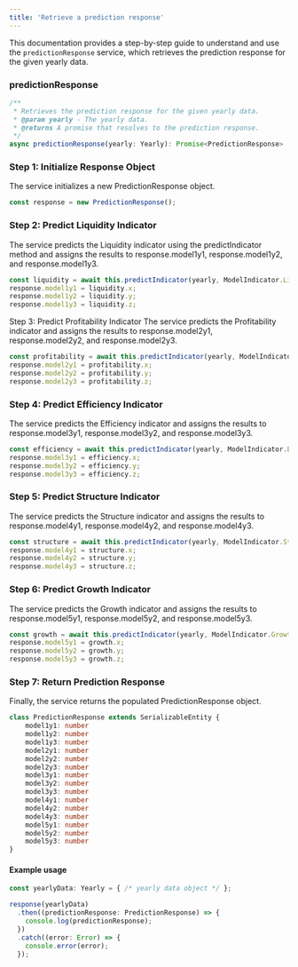 ```yaml
---
title: 'Retrieve a prediction response'
---
```


This documentation provides a step-by-step guide to understand and use the `predictionResponse` service, which retrieves the prediction response for the given yearly data.

### predictionResponse

```typescript
/**
 * Retrieves the prediction response for the given yearly data.
 * @param yearly - The yearly data.
 * @returns A promise that resolves to the prediction response.
 */
async predictionResponse(yearly: Yearly): Promise<PredictionResponse>
```
### Step 1: Initialize Response Object
The service initializes a new PredictionResponse object.

```typescript
const response = new PredictionResponse();
```
### Step 2: Predict Liquidity Indicator
The service predicts the Liquidity indicator using the predictIndicator method and assigns the results to response.model1y1, response.model1y2, and response.model1y3.

```typescript
const liquidity = await this.predictIndicator(yearly, ModelIndicator.Liquidity);
response.model1y1 = liquidity.x;
response.model1y2 = liquidity.y;
response.model1y3 = liquidity.z;
```
Step 3: Predict Profitability Indicator
The service predicts the Profitability indicator and assigns the results to response.model2y1, response.model2y2, and response.model2y3.

```typescript
const profitability = await this.predictIndicator(yearly, ModelIndicator.Profitability);
response.model2y1 = profitability.x;
response.model2y2 = profitability.y;
response.model2y3 = profitability.z;
```

### Step 4: Predict Efficiency Indicator
The service predicts the Efficiency indicator and assigns the results to response.model3y1, response.model3y2, and response.model3y3.

```typescript
const efficiency = await this.predictIndicator(yearly, ModelIndicator.Efficiency);
response.model3y1 = efficiency.x;
response.model3y2 = efficiency.y;
response.model3y3 = efficiency.z;
```
### Step 5: Predict Structure Indicator
The service predicts the Structure indicator and assigns the results to response.model4y1, response.model4y2, and response.model4y3.

```typescript
const structure = await this.predictIndicator(yearly, ModelIndicator.Structure);
response.model4y1 = structure.x;
response.model4y2 = structure.y;
response.model4y3 = structure.z;
```
### Step 6: Predict Growth Indicator
The service predicts the Growth indicator and assigns the results to response.model5y1, response.model5y2, and response.model5y3.

```typescript
const growth = await this.predictIndicator(yearly, ModelIndicator.Growth);
response.model5y1 = growth.x;
response.model5y2 = growth.y;
response.model5y3 = growth.z;
```
### Step 7: Return Prediction Response
Finally, the service returns the populated PredictionResponse object.

```typescript
class PredictionResponse extends SerializableEntity {
    model1y1: number
    model1y2: number
    model1y3: number
    model2y1: number
    model2y2: number
    model2y3: number
    model3y1: number
    model3y2: number
    model3y3: number
    model4y1: number
    model4y2: number
    model4y3: number
    model5y1: number
    model5y2: number
    model5y3: number
}
```

#### Example usage
```typescript
const yearlyData: Yearly = { /* yearly data object */ };

response(yearlyData)
  .then((predictionResponse: PredictionResponse) => {
    console.log(predictionResponse);
  })
  .catch((error: Error) => {
    console.error(error);
  });

```